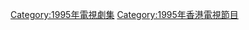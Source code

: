 {{cat year nav
| year = 1995
| cat = 香港電視劇集
| sortkey = 香港電視劇集
| article = 香港電視劇
| in = 
}}

[[Category:1995年電視劇集|Category:1995年電視劇集]]
[[Category:1995年香港電視節目|Category:1995年香港電視節目]]